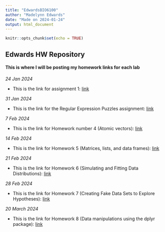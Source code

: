 ```yaml
---
title: "EdwardsBIO6100"
author: "Madelynn Edwards"
date: "Made on 2024-01-24"
output: html_document
---
```


```r
knitr::opts_chunk$set(echo = TRUE)
```


## **Edwards HW Repository**


#### This is where I will be posting my homework links for each lab

*24 Jan 2024*

* This is the link for assignment 1: [link](Homework_02.html)

*31 Jan 2024*

* This is the link for the Regular Expression Puzzles assignment: [link](Homework_03.html)

*7 Feb 2024*

* This is the link for Homework number 4 (Atomic vectors): [link](Homework_04.html)

*14 Feb 2024*

* This is the link for Homework 5 (Matrices, lists, and data frames): [link](Homework_05.html)

*21 Feb 2024*

* This is the link for Homework 6 (Simulating and Fitting Data Distributions): [link](Homework_06.html)

*28 Feb 2024*

* This is the link for Homework 7 (Creating Fake Data Sets to Explore Hypotheses): [link](Homework_07.html)

*20 March 2024*

* This is the link for Homework 8 (Data manipulations using the dplyr package):
[link](Homework_08.html) 
